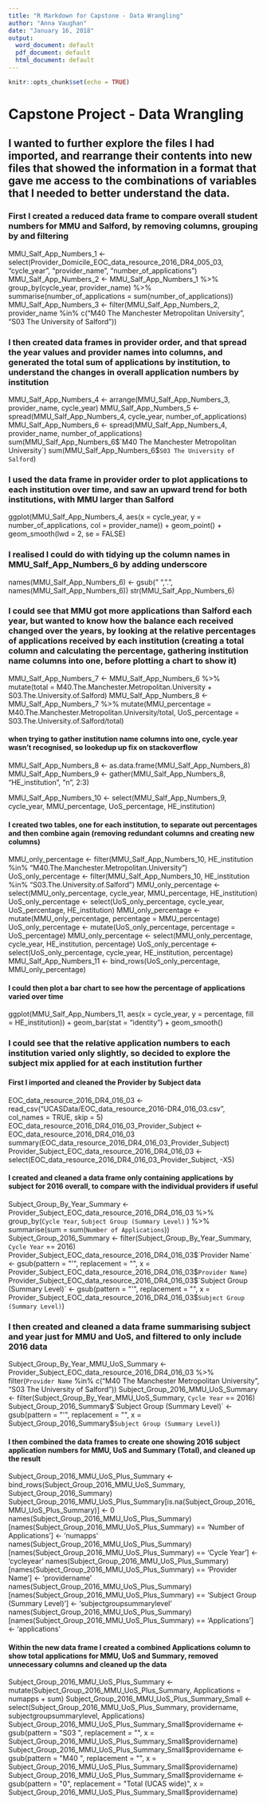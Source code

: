 ```yaml
---
title: "R Markdown for Capstone - Data Wrangling"
author: "Anna Vaughan"
date: "January 16, 2018"
output:
  word_document: default
  pdf_document: default
  html_document: default
---
```


```r
knitr::opts_chunk$set(echo = TRUE)
```

# Capstone Project - Data Wrangling

## I wanted to further explore the files I had imported, and rearrange their contents into new files that showed the information in a format that gave me access to the combinations of variables that I needed to better understand the data.


### First I created a reduced data frame to compare overall student numbers for MMU and Salford, by removing columns, grouping by and filtering
MMU_Salf_App_Numbers_1 <- select(Provider_Domicile_EOC_data_resource_2016_DR4_005_03, "cycle_year", "provider_name", "number_of_applications")
MMU_Salf_App_Numbers_2 <- MMU_Salf_App_Numbers_1 %>% group_by(cycle_year, provider_name) %>% summarise(number_of_applications = sum(number_of_applications))
MMU_Salf_App_Numbers_3 <- filter(MMU_Salf_App_Numbers_2, provider_name %in% c("M40 The Manchester Metropolitan University", "S03 The University of Salford"))

### I then created data frames in provider order, and that spread the year values and provider names into columns, and generated the total sum of applications by institution, to understand the changes in overall application numbers by institution
MMU_Salf_App_Numbers_4 <- arrange(MMU_Salf_App_Numbers_3, provider_name, cycle_year)
MMU_Salf_App_Numbers_5 <- spread(MMU_Salf_App_Numbers_4, cycle_year, number_of_applications)
MMU_Salf_App_Numbers_6 <- spread(MMU_Salf_App_Numbers_4, provider_name, number_of_applications)
sum(MMU_Salf_App_Numbers_6$`M40 The Manchester Metropolitan University`)
sum(MMU_Salf_App_Numbers_6$`S03 The University of Salford`)

### I used the data frame in provider order to plot applications to each institution over time, and saw an upward trend for both institutions, with MMU larger than Salford
ggplot(MMU_Salf_App_Numbers_4, aes(x = cycle_year, y = number_of_applications, col = provider_name)) + geom_point() + geom_smooth(lwd = 2, se = FALSE)

### I realised I could do with tidying up the column names in MMU_Salf_App_Numbers_6 by adding underscore
names(MMU_Salf_App_Numbers_6) <- gsub(" ", ".", names(MMU_Salf_App_Numbers_6))
str(MMU_Salf_App_Numbers_6)

### I could see that MMU got more applications than Salford each year, but wanted to know how the balance each received changed over the years, by looking at the relative percentages of applications received by each institution (creating a total column and calculating the percentage, gathering institution name columns into one, before plotting a chart to show it)
MMU_Salf_App_Numbers_7 <- MMU_Salf_App_Numbers_6 %>% mutate(total = M40.The.Manchester.Metropolitan.University + S03.The.University.of.Salford)
MMU_Salf_App_Numbers_8 <- MMU_Salf_App_Numbers_7 %>% mutate(MMU_percentage = M40.The.Manchester.Metropolitan.University/total, UoS_percentage = S03.The.University.of.Salford/total)

#### when trying to gather institution name columns into one, cycle.year wasn't recognised, so lookedup up fix on stackoverflow
MMU_Salf_App_Numbers_8 <- as.data.frame(MMU_Salf_App_Numbers_8)
MMU_Salf_App_Numbers_9 <- gather(MMU_Salf_App_Numbers_8, "HE_institution", "n", 2:3)

MMU_Salf_App_Numbers_10 <- select(MMU_Salf_App_Numbers_9, cycle_year, MMU_percentage, UoS_percentage, HE_institution)

#### I created two tables, one for each institution, to separate out percentages and then combine again (removing redundant columns and creating new columns)
MMU_only_percentage <- filter(MMU_Salf_App_Numbers_10, HE_institution %in%  "M40.The.Manchester.Metropolitan.University")
UoS_only_percentage <- filter(MMU_Salf_App_Numbers_10, HE_institution %in% "S03.The.University.of.Salford")
MMU_only_percentage <- select(MMU_only_percentage, cycle_year, MMU_percentage, HE_institution)
UoS_only_percentage <- select(UoS_only_percentage, cycle_year, UoS_percentage, HE_institution)
MMU_only_percentage <- mutate(MMU_only_percentage, percentage = MMU_percentage)
UoS_only_percentage <- mutate(UoS_only_percentage, percentage = UoS_percentage)
MMU_only_percentage <- select(MMU_only_percentage, cycle_year, HE_institution, percentage)
UoS_only_percentage <- select(UoS_only_percentage, cycle_year, HE_institution, percentage)
MMU_Salf_App_Numbers_11 <- bind_rows(UoS_only_percentage, MMU_only_percentage)

#### I could then plot a bar chart to see how the percentage of applications varied over time
ggplot(MMU_Salf_App_Numbers_11, aes(x = cycle_year, y = percentage, fill = HE_institution)) + geom_bar(stat = "identity") + geom_smooth()


### I could see that the relative application numbers to each institution varied only slightly, so decided to explore the subject mix applied for at each institution further

#### First I imported and cleaned the Provider by Subject data
EOC_data_resource_2016_DR4_016_03 <- read_csv("UCASData/EOC_data_resource_2016-DR4_016_03.csv", col_names = TRUE, skip = 5)
EOC_data_resource_2016_DR4_016_03_Provider_Subject <- EOC_data_resource_2016_DR4_016_03
summary(EOC_data_resource_2016_DR4_016_03_Provider_Subject)
Provider_Subject_EOC_data_resource_2016_DR4_016_03 <- select(EOC_data_resource_2016_DR4_016_03_Provider_Subject, -X5)


#### I created and cleaned a data frame only containing applications by subject for 2016 overall, to compare with the individual providers if useful
Subject_Group_By_Year_Summary <- Provider_Subject_EOC_data_resource_2016_DR4_016_03 %>% group_by(`Cycle Year`, `Subject Group (Summary Level)` ) %>% summarise(sum = sum(`Number of Applications`))
Subject_Group_2016_Summary <- filter(Subject_Group_By_Year_Summary, `Cycle Year` == 2016)
Provider_Subject_EOC_data_resource_2016_DR4_016_03$`Provider Name` <- gsub(pattern = "'", replacement = "", x = Provider_Subject_EOC_data_resource_2016_DR4_016_03$`Provider Name`)
Provider_Subject_EOC_data_resource_2016_DR4_016_03$`Subject Group (Summary Level)` <- gsub(pattern = "'", replacement = "", x = Provider_Subject_EOC_data_resource_2016_DR4_016_03$`Subject Group (Summary Level)`)

### I then created and cleaned a data frame summarising subject and year just for MMU and UoS, and filtered to only include 2016 data
Subject_Group_By_Year_MMU_UoS_Summary <- Provider_Subject_EOC_data_resource_2016_DR4_016_03 %>% filter(`Provider Name` %in% c("M40 The Manchester Metropolitan University", "S03 The University of Salford"))
Subject_Group_2016_MMU_UoS_Summary <- filter(Subject_Group_By_Year_MMU_UoS_Summary, `Cycle Year` == 2016)
Subject_Group_2016_Summary$`Subject Group (Summary Level)` <- gsub(pattern = "'", replacement = "", x = Subject_Group_2016_Summary$`Subject Group (Summary Level)`)

#### I then combined the data frames to create one showing 2016 subject application numbers for MMU, UoS and Summary (Total), and cleaned up the result
Subject_Group_2016_MMU_UoS_Plus_Summary <- bind_rows(Subject_Group_2016_MMU_UoS_Summary, Subject_Group_2016_Summary)
Subject_Group_2016_MMU_UoS_Plus_Summary[is.na(Subject_Group_2016_MMU_UoS_Plus_Summary)] <- 0
names(Subject_Group_2016_MMU_UoS_Plus_Summary)[names(Subject_Group_2016_MMU_UoS_Plus_Summary) == 'Number of Applications'] <- 'numapps'
names(Subject_Group_2016_MMU_UoS_Plus_Summary)[names(Subject_Group_2016_MMU_UoS_Plus_Summary) == 'Cycle Year'] <- 'cycleyear'
names(Subject_Group_2016_MMU_UoS_Plus_Summary)[names(Subject_Group_2016_MMU_UoS_Plus_Summary) == 'Provider Name'] <- 'providername'
names(Subject_Group_2016_MMU_UoS_Plus_Summary)[names(Subject_Group_2016_MMU_UoS_Plus_Summary) == 'Subject Group (Summary Level)'] <- 'subjectgroupsummarylevel'
names(Subject_Group_2016_MMU_UoS_Plus_Summary)[names(Subject_Group_2016_MMU_UoS_Plus_Summary) == 'Applications'] <- 'applications'

#### Within the new data frame I created a combined Applications column to show total applications for MMU, UoS and Summary, removed unnecessary columns and cleaned up the data
Subject_Group_2016_MMU_UoS_Plus_Summary <- mutate(Subject_Group_2016_MMU_UoS_Plus_Summary, Applications = numapps + sum)
Subject_Group_2016_MMU_UoS_Plus_Summary_Small <- select(Subject_Group_2016_MMU_UoS_Plus_Summary, providername, subjectgroupsummarylevel, Applications)
Subject_Group_2016_MMU_UoS_Plus_Summary_Small$providername <- gsub(pattern = "S03 ", replacement = "", x = Subject_Group_2016_MMU_UoS_Plus_Summary_Small$providername)
Subject_Group_2016_MMU_UoS_Plus_Summary_Small$providername <- gsub(pattern = "M40 ", replacement = "", x = Subject_Group_2016_MMU_UoS_Plus_Summary_Small$providername)
Subject_Group_2016_MMU_UoS_Plus_Summary_Small$providername <- gsub(pattern = "0", replacement = "Total (UCAS wide)", x = Subject_Group_2016_MMU_UoS_Plus_Summary_Small$providername)